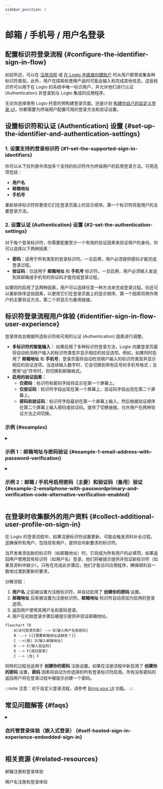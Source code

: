 ```yaml
---
sidebar_position: 2
---
```


# 邮箱 / 手机号 / 用户名登录

## 配置标识符登录流程 \{#configure-the-identifier-sign-in-flow}

如前所述，可以在 [注册流程](/end-user-flows/sign-up-and-sign-in/sign-up) 或 [在 Logto 中直接创建账户](/user-management/manage-users#add-users) 时从用户那里收集各种标识符类型。此外，用户在探索和使用产品时可能会输入和完成其他信息。这些标识符可以用于在 Logto 的系统中唯一标识用户，并允许他们进行认证 (Authentication) 并登录到与 Logto 集成的应用程序。

无论你选择使用 Logto 托管的预构建登录页面，还是计划 [构建你自己的自定义登录 UI](/customization#custom-ui)，你都需要为终端用户配置可用的登录方法和验证设置。

## 设置标识符和认证 (Authentication) 设置 \{#set-up-the-identifier-and-authentication-settings}

### 1. 设置支持的登录标识符 \{#1-set-the-supported-sign-in-identifiers}

你可以从下拉列表中添加多个支持的标识符作为终端用户的启用登录方法。可用选项包括：

- **用户名**
- **邮箱地址**
- **手机号**

重新排序标识符将更改它们在登录页面上的显示顺序。第一个标识符将是用户的主要登录方法。

### 2. 设置认证 (Authentication) 设置 \{#2-set-the-authentication-settings}

对于每个登录标识符，你需要配置至少一个有效的验证因素来验证用户的身份。你可以选择以下两种因素：

- **密码**：适用于所有类型的登录标识符。一旦启用，用户必须提供密码才能完成登录过程。
- **验证码**：仅适用于 **邮箱地址** 和 **手机号** 标识符。一旦启用，用户必须输入发送到其邮箱或手机号的验证码才能完成登录过程。

如果同时启用了这两种因素，用户可以选择任意一种方法来完成登录过程。你还可以重新排序这些因素，以更改它们在登录页面上的显示顺序。第一个因素将用作用户的主要验证方法，第二个将显示为备用链接。

## 标识符登录流程用户体验 \{#identifier-sign-in-flow-user-experience}

登录体验会根据所选标识符和可用的认证 (Authentication) 因素进行调整。

- **多标识符的智能输入：**
  如果启用了多种标识符登录方法，Logto 内置登录页面将自动检测用户输入的标识符类型并显示相应的验证选项。例如，如果同时启用了 **邮箱地址** 和 **手机号**，登录页面将自动检测用户输入的标识符类型并显示相应的验证选项。当连续输入数字时，它会切换到带有区号的手机号格式；当使用“@”符号时，则切换到邮箱格式。
- **启用的验证因素：**
  - **仅密码**：标识符和密码字段将显示在第一个屏幕上。
  - **仅验证码**：标识符字段出现在第一个屏幕上，验证码字段出现在第二个屏幕上。
  - **密码和验证码**：标识符字段最初在第一个屏幕上输入，然后根据验证顺序在第二个屏幕上输入密码或验证码。提供了切换链接，允许用户在两种验证方法之间切换。

### 示例 \{#examples}

<details>
  <summary>

### 示例 1：邮箱地址与密码验证 \{#example-1-email-address-with-password-verification}

</summary>

添加 **邮箱地址** 作为登录标识符，并启用 **密码** 因素进行验证。

<img src="/img/assets/sign-in-email-password.png" alt="邮箱地址与密码验证" />

</details>

<details>
  <summary>

### 示例 2：邮箱 / 手机号启用密码（主要）和验证码（备用）验证 \{#example-2-emailphone-with-passwordprimary-and-verification-code-alternative-verification-enabled}

</summary>

同时添加 **邮箱地址** 和 **手机号** 作为登录标识符。
为这两个标识符启用 **密码** 和 **验证码** 因素。

<img
  src="/img/assets/sign-in-email-phone-password-verification-code.png"
  alt="邮箱 / 手机号与密码和验证码验证"
/>

</details>

## 在登录时收集额外的用户资料 \{#collect-additional-user-profile-on-sign-in}

在 Logto 的登录流程中，如果注册标识符设置更新，可能会触发资料补全过程。这确保所有用户，包括现有用户，提供任何新要求的标识符。

当开发者添加新的标识符（如邮箱地址）时，它将成为所有用户的必填项。如果返回用户使用现有标识符（如用户名）登录，他们将被提示提供并验证新标识符（如果其资料中缺少）。只有在完成此步骤后，他们才能访问应用程序，确保顺利且一致地过渡到更新的要求。

分解流程：

1. **用户名** 之前被设置为注册标识符，并自动启用了 **创建你的密码** 设置。
2. **邮箱地址** 后来被设置为注册标识符。**邮箱地址** 标识符自动添加为启用的登录选项。
3. 返回用户使用其用户名和密码登录。
4. 用户在初始登录步骤后被提示提供并验证邮箱地址。

```mermaid
flowchart TD
    A[访问登录页面] --> B[输入用户名和密码]
    B -.-> C{{需要邮箱地址且缺失？}}
    C -->|是| D[输入邮箱地址]
    D --> E[输入验证码]
    E --> F[成功登录]
    C --> |否| F
```

同样的过程也适用于 **创建你的密码** 注册设置。如果在注册流程中新启用了 **创建你的密码** 设置，**密码** 因素将自动为你选择的所有登录标识符启用。所有没有密码的返回用户将在登录过程中被提示创建一个密码。

:::note
注意：对于自定义登录流程，请参考 [Bring your UI](/customization/bring-your-ui/) 功能。
:::

## 常见问题解答 \{#faqs}

<details>
  <summary>

### 自托管登录体验（嵌入式登录） \{#self-hosted-sign-in-experience-embedded-sign-in}

</summary>

Logto 目前不支持无头 API 用于登录和注册。然而，你可以使用我们的 [Bring your UI](/customization/bring-your-ui/) 功能将自定义登录表单上传到 Logto。我们还支持多种登录参数，你可以使用这些参数预填充从你的应用程序收集的用户标识符到登录表单中，或直接通过第三方社交或企业单点登录 (SSO) 提供商登录。了解更多信息，请访问 [认证 (Authentication) 参数](/end-user-flows/authentication-parameters/)。

</details>

## 相关资源 \{#related-resources}

<Url href="https://www.youtube.com/watch?v=64rBXpWbScc">邮箱注册和登录体验</Url>

<Url href="https://www.youtube.com/watch?v=chQxCJX6e6w">用户名注册和登录体验</Url>
